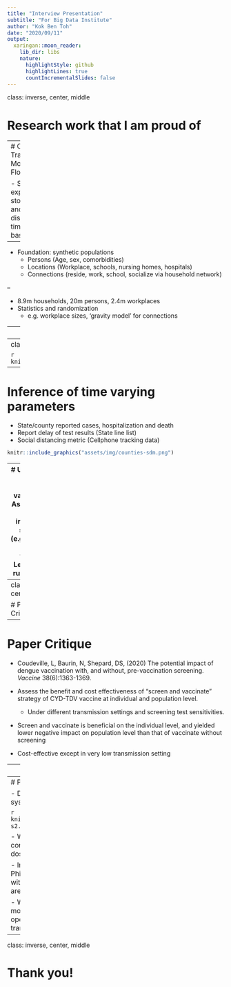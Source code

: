 ```yaml
---
title: "Interview Presentation"
subtitle: "For Big Data Institute"
author: "Kok Ben Toh"
date: "2020/09/11"
output:
  xaringan::moon_reader:
    lib_dir: libs
    nature:
      highlightStyle: github
      highlightLines: true
      countIncrementalSlides: false
---
```

class: inverse, center, middle

# Research work that I am proud of

---
# COVID-19 Transmission Model in Florida

- Spatially explicit, stochastic and discrete-time agent-based model

--

- Foundation: synthetic populations
  - Persons (Age, sex, comorbidities)
  - Locations (Workplace, schools, nursing homes, hospitals)
  - Connections (reside, work, school, socialize via household network)

--

- 8.9m households, 20m persons, 2.4m workplaces
- Statistics and randomization
  - e.g. workplace sizes, 'gravity model' for connections

---
class: center, middle

```r
knitr::include_graphics("assets/img/hhwp.png")
```

---
class: center, middle

```r
knitr::include_graphics("assets/img/workdist.png")
```

---
# Inference of time varying parameters
- State/county reported cases, hospitalization and death
- Report delay of test results (State line list)
- Social distancing metric (Cellphone tracking data)

```r
knitr::include_graphics("assets/img/counties-sdm.png")
```

---
# Use of model
- Assess impact of vaccination
- Assess impact of other intervention strategies (e.g. lockdown, contact tracing)
- Learn urban-rural dynamic

```r
knitr::include_graphics("assets/img/Vaccine.png")
```

---
class: inverse, center, middle

# Paper Critique

---
# Paper Critique

- Coudeville, L, Baurin, N, Shepard, DS, (2020) The potential impact of dengue vaccination with, and without, pre-vaccination screening. *Vaccine* 38(6):1363-1369.

- Assess the benefit and cost effectiveness of "screen and vaccinate" strategy of CYD-TDV vaccine at individual and population level.
  - Under different transmission settings and screening test sensitivities.
  
- Screen and vaccinate is beneficial on the individual level, and yielded lower negative impact on population level than that of vaccinate without screening

- Cost-effective except in very low transmission setting

---
# Paper Critique

- Deterministic compartmental model: Very comprehensive with a lot of compartments and states
  - Accounting for cross protection, cross enhancement, waning of immunity and four stages of infections

- Unclear about performance of the model with respect to the past datasets
  - Mentioned in 2016 paper discussing model parameterisation
  
---
# Paper Critique

- Detailed breakdown of cost on health system and social perspective

```r
knitr::include_graphics("assets/img/1-s2.0-S0264410X19316548-gr6_lrg.jpg")
```

- Wide range of vaccination consideration (e.g. continual screening, dosages)

- In light of Dengvaxia incident in the Philippines, hard to imagine vaccination without screening in anywhere even in area with very low transmission

- Will be interesting to see what the model means on country-level operations, taking heterogeneity in transmission and costs into account.

---
class: inverse, center, middle

# Thank you!
